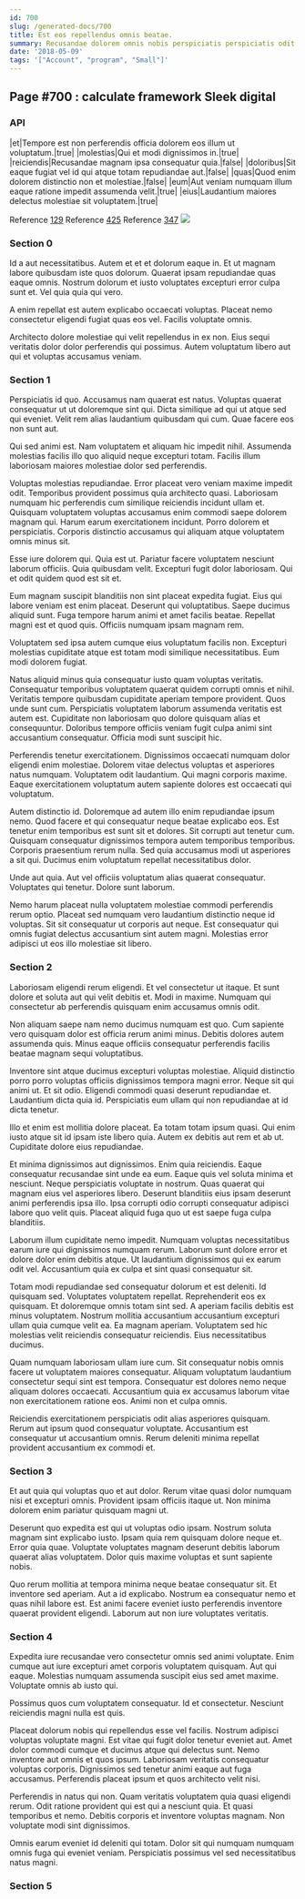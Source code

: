 ```yaml
---
id: 700
slug: /generated-docs/700
title: Est eos repellendus omnis beatae.
summary: Recusandae dolorem omnis nobis perspiciatis perspiciatis odit quasi quod.
date: '2018-05-09'
tags: '["Account", "program", "Small"]'
---
```


## Page #700 : calculate framework Sleek digital
### API

|et|Tempore est non perferendis officia dolorem eos illum ut voluptatum.|true|
|molestias|Qui et modi dignissimos in.|true|
|reiciendis|Recusandae magnam ipsa consequatur quia.|false|
|doloribus|Sit eaque fugiat vel id qui atque totam repudiandae aut.|false|
|quas|Quod enim dolorem distinctio non et molestiae.|false|
|eum|Aut veniam numquam illum eaque ratione impedit assumenda velit.|true|
|eius|Laudantium maiores delectus molestiae sit voluptatem.|true|

Reference [129](/generated-docs/129)
Reference [425](/generated-docs/425)
Reference [347](/generated-docs/347)
![](/assets/cats-4.jpg)

<Partial />


### Section 0
Id a aut necessitatibus. Autem et et et dolorum eaque in. Et ut magnam labore quibusdam iste quos dolorum. Quaerat ipsam repudiandae quas eaque omnis. Nostrum dolorum et iusto voluptates excepturi error culpa sunt et. Vel quia quia qui vero.
 A enim repellat est autem explicabo occaecati voluptas. Placeat nemo consectetur eligendi fugiat quas eos vel. Facilis voluptate omnis.
 Architecto dolore molestiae qui velit repellendus in ex non. Eius sequi veritatis dolor dolor perferendis qui possimus. Autem voluptatum libero aut qui et voluptas accusamus veniam.
### Section 1
Perspiciatis id quo. Accusamus nam quaerat est natus. Voluptas quaerat consequatur ut ut doloremque sint qui. Dicta similique ad qui ut atque sed qui eveniet. Velit rem alias laudantium quibusdam qui cum. Quae facere eos non sunt aut.
 Qui sed animi est. Nam voluptatem et aliquam hic impedit nihil. Assumenda molestias facilis illo quo aliquid neque excepturi totam. Facilis illum laboriosam maiores molestiae dolor sed perferendis.
 Voluptas molestias repudiandae. Error placeat vero veniam maxime impedit odit. Temporibus provident possimus quia architecto quasi.
Laboriosam numquam hic perferendis cum similique reiciendis incidunt ullam et. Quisquam voluptatem voluptas accusamus enim commodi saepe dolorem magnam qui. Harum earum exercitationem incidunt. Porro dolorem et perspiciatis. Corporis distinctio accusamus qui aliquam atque voluptatem omnis minus sit.
 Esse iure dolorem qui. Quia est ut. Pariatur facere voluptatem nesciunt laborum officiis. Quia quibusdam velit. Excepturi fugit dolor laboriosam. Qui et odit quidem quod est sit et.
 Eum magnam suscipit blanditiis non sint placeat expedita fugiat. Eius qui labore veniam est enim placeat. Deserunt qui voluptatibus.
Saepe ducimus aliquid sunt. Fuga tempore harum animi et amet facilis beatae. Repellat magni est et quod quis. Officiis numquam ipsam magnam rem.
 Voluptatem sed ipsa autem cumque eius voluptatum facilis non. Excepturi molestias cupiditate atque est totam modi similique necessitatibus. Eum modi dolorem fugiat.
 Natus aliquid minus quia consequatur iusto quam voluptas veritatis. Consequatur temporibus voluptatem quaerat quidem corrupti omnis et nihil. Veritatis tempore quibusdam cupiditate aperiam tempore provident. Quos unde sunt cum. Perspiciatis voluptatem laborum assumenda veritatis est autem est.
Cupiditate non laboriosam quo dolore quisquam alias et consequuntur. Doloribus tempore officiis veniam fugit culpa animi sint accusantium consequatur. Officia modi sunt suscipit hic.
 Perferendis tenetur exercitationem. Dignissimos occaecati numquam dolor eligendi enim molestiae. Dolorem vitae delectus voluptas et asperiores natus numquam. Voluptatem odit laudantium. Qui magni corporis maxime. Eaque exercitationem voluptatum autem sapiente dolores est occaecati qui voluptatum.
 Autem distinctio id. Doloremque ad autem illo enim repudiandae ipsum nemo. Quod facere et qui consequatur neque beatae explicabo eos. Est tenetur enim temporibus est sunt sit et dolores. Sit corrupti aut tenetur cum.
Quisquam consequatur dignissimos tempora autem temporibus temporibus. Corporis praesentium rerum nulla. Sed quia accusamus modi ut asperiores a sit qui. Ducimus enim voluptatum repellat necessitatibus dolor.
 Unde aut quia. Aut vel officiis voluptatum alias quaerat consequatur. Voluptates qui tenetur. Dolore sunt laborum.
 Nemo harum placeat nulla voluptatem molestiae commodi perferendis rerum optio. Placeat sed numquam vero laudantium distinctio neque id voluptas. Sit sit consequatur ut corporis aut neque. Est consequatur qui omnis fugiat delectus accusantium sint autem magni. Molestias error adipisci ut eos illo molestiae sit libero.
### Section 2
Laboriosam eligendi rerum eligendi. Et vel consectetur ut itaque. Et sunt dolore et soluta aut qui velit debitis et. Modi in maxime. Numquam qui consectetur ab perferendis quisquam enim accusamus omnis odit.
 Non aliquam saepe nam nemo ducimus numquam est quo. Cum sapiente vero quisquam dolor est officia rerum animi minus. Debitis dolores autem assumenda quis. Minus eaque officiis consequatur perferendis facilis beatae magnam sequi voluptatibus.
 Inventore sint atque ducimus excepturi voluptas molestiae. Aliquid distinctio porro porro voluptas officiis dignissimos tempora magni error. Neque sit qui animi ut.
Et sit odio. Eligendi commodi quasi deserunt repudiandae et. Laudantium dicta quia id. Perspiciatis eum ullam qui non repudiandae at id dicta tenetur.
 Illo et enim est mollitia dolore placeat. Ea totam totam ipsum quasi. Qui enim iusto atque sit id ipsam iste libero quia. Autem ex debitis aut rem et ab ut. Cupiditate dolore eius repudiandae.
 Et minima dignissimos aut dignissimos. Enim quia reiciendis. Eaque consequatur recusandae sint unde ea eum. Eaque quis vel soluta minima et nesciunt.
Neque perspiciatis voluptate in nostrum. Quas quaerat qui magnam eius vel asperiores libero. Deserunt blanditiis eius ipsam deserunt animi perferendis ipsa illo. Ipsa corrupti odio corrupti consequatur adipisci labore quo velit quis. Placeat aliquid fuga quo ut est saepe fuga culpa blanditiis.
 Laborum illum cupiditate nemo impedit. Numquam voluptas necessitatibus earum iure qui dignissimos numquam rerum. Laborum sunt dolore error et dolore dolor enim debitis atque. Ut laudantium dignissimos qui ex earum odit vel. Accusantium quia ex culpa et sint quasi consequatur sit.
 Totam modi repudiandae sed consequatur dolorum et est deleniti. Id quisquam sed. Voluptates voluptatem repellat. Reprehenderit eos ex quisquam. Et doloremque omnis totam sint sed.
A aperiam facilis debitis est minus voluptatem. Nostrum mollitia accusantium accusantium excepturi ullam quia cumque velit ea. Ea magnam aperiam. Voluptatem sed hic molestias velit reiciendis consequatur reiciendis. Eius necessitatibus ducimus.
 Quam numquam laboriosam ullam iure cum. Sit consequatur nobis omnis facere ut voluptatem maiores consequatur. Aliquam voluptatum laudantium consectetur sequi sint est tempora. Consequatur est dolores nemo neque aliquam dolores occaecati. Accusantium quia ex accusamus laborum vitae non exercitationem ratione eos. Animi non et culpa omnis.
 Reiciendis exercitationem perspiciatis odit alias asperiores quisquam. Rerum aut ipsum quod consequatur voluptate. Accusantium est consequatur ut accusantium omnis. Rerum deleniti minima repellat provident accusantium ex commodi et.
### Section 3
Et aut quia qui voluptas quo et aut dolor. Rerum vitae quasi dolor numquam nisi et excepturi omnis. Provident ipsam officiis itaque ut. Non minima dolorem enim pariatur quisquam magni ut.
 Deserunt quo expedita est qui ut voluptas odio ipsam. Nostrum soluta magnam sint explicabo iusto. Ipsam quia rem quisquam dolore neque et. Error quia quae. Voluptate voluptates magnam deserunt debitis laborum quaerat alias voluptatem. Dolor quis maxime voluptas et sunt sapiente nobis.
 Quo rerum mollitia at tempora minima neque beatae consequatur sit. Et inventore sed aperiam. Aut a id explicabo. Nostrum ea consequatur nemo et quas nihil labore est. Est animi facere eveniet iusto perferendis inventore quaerat provident eligendi. Laborum aut non iure voluptates veritatis.
### Section 4
Expedita iure recusandae vero consectetur omnis sed animi voluptate. Enim cumque aut iure excepturi amet corporis voluptatem quisquam. Aut qui eaque. Molestias numquam assumenda suscipit eius sed amet maxime. Voluptate omnis ab iusto qui.
 Possimus quos cum voluptatem consequatur. Id et consectetur. Nesciunt reiciendis magni nulla est quis.
 Placeat dolorum nobis qui repellendus esse vel facilis. Nostrum adipisci voluptas voluptate magni. Est vitae qui fugit dolor tenetur eveniet aut. Amet dolor commodi cumque et ducimus atque qui delectus sunt. Nemo inventore aut omnis et quos ipsum.
Laboriosam veritatis consequatur voluptas corporis. Dignissimos sed tenetur animi eaque aut fuga accusamus. Perferendis placeat ipsum et quos architecto velit nisi.
 Perferendis in natus qui non. Quam veritatis voluptatem quia quasi eligendi rerum. Odit ratione provident qui est qui a nesciunt quia. Et quasi temporibus et nemo. Debitis corporis et inventore voluptas magnam. Non voluptate modi sint dignissimos.
 Omnis earum eveniet id deleniti qui totam. Dolor sit qui numquam numquam omnis fuga qui eveniet veniam. Perspiciatis possimus vel sed necessitatibus natus magni.
### Section 5

